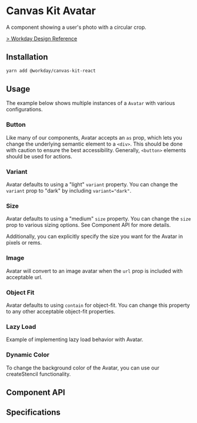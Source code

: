 

<Meta title="Components/Avatar" />

# Canvas Kit Avatar

A component showing a user's photo with a circular crop.

[> Workday Design Reference](https://canvas.workdaydesign.com/components/indicators/avatar)

## Installation

```sh
yarn add @workday/canvas-kit-react
```

## Usage

<SymbolDescription name="Avatar" fileName="/react/" />

The example below shows multiple instances of a `Avatar` with various configurations.

### Button

Like many of our components, Avatar accepts an `as` prop, which lets you change the underlying
semantic element to a `<div>`. This should be done with caution to ensure the best accessibility.
Generally, `<button>` elements should be used for actions.

<ExampleCodeBlock code={Button} />

### Variant

Avatar defaults to using a "light" `variant` property. You can change the `variant` prop to "dark"
by including `variant="dark"`.

<ExampleCodeBlock code={Variant} />

### Size

Avatar defaults to using a "medium" `size` property. You can change the `size` prop to various
sizing options. See Component API for more details.

Additionally, you can explicitly specify the size you want for the Avatar in pixels or rems.

<ExampleCodeBlock code={Size} />

### Image

Avatar will convert to an image avatar when the `url` prop is included with acceptable url.

<ExampleCodeBlock code={Image} />

### Object Fit

Avatar defaults to using `contain` for object-fit. You can change this property to any other
acceptable object-fit properties.

<ExampleCodeBlock code={ObjectFit} />

### Lazy Load

Example of implementing lazy load behavior with Avatar.

<ExampleCodeBlock code={LazyLoad} />

### Dynamic Color

To change the background color of the Avatar, you can use our createStencil functionality.

<ExampleCodeBlock code={DynamicBackground} />

## Component API

<SymbolDoc name="Avatar" fileName="/react/" />

## Specifications

<Specifications file="Avatar.spec.ts" name="Avatar" />
